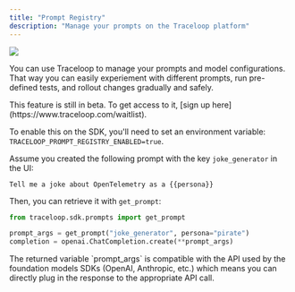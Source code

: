 ```yaml
---
title: "Prompt Registry"
description: "Manage your prompts on the Traceloop platform"
---
```


<Frame>
  <img src="/img/prompt.png" />
</Frame>

You can use Traceloop to manage your prompts and model configurations.
That way you can easily experiement with different prompts, run pre-defined tests, and rollout changes gradually and safely.

<Info>
  This feature is still in beta. To get access to it, [sign up
  here](https://www.traceloop.com/waitlist).
</Info>

To enable this on the SDK, you'll need to set an environment variable: `TRACELOOP_PROMPT_REGISTRY_ENABLED=true`.

Assume you created the following prompt with the key `joke_generator` in the UI:

```
Tell me a joke about OpenTelemetry as a {{persona}}
```

Then, you can retrieve it with `get_prompt`:

```python
from traceloop.sdk.prompts import get_prompt

prompt_args = get_prompt("joke_generator", persona="pirate")
completion = openai.ChatCompletion.create(**prompt_args)
```

<Tip>
  The returned variable `prompt_args` is compatible with the API used by the
  foundation models SDKs (OpenAI, Anthropic, etc.) which means you can directly
  plug in the response to the appropriate API call.
</Tip>
